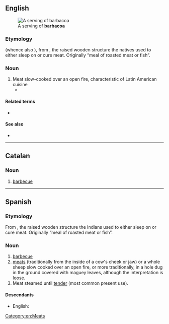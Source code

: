 ==English==
[[File:Barbacoa (en Hidalgo).JPG|thumb|A serving of '''barbacoa''']]

===Etymology===
{{bor|en|es|barbacoa}} (whence also {{m|en|barbecue}}), from {{der|en|tnq|barbakoa||framework of sticks}}, the raised wooden structure the natives used to either sleep on or cure meat. Originally “meal of roasted meat or fish”.

===Noun===
{{en-noun|-}}

# Meat slow-cooked over an open fire, characteristic of Latin American cuisine
#* {{quote-journal|date=January 16, 2004|author=Mike Sula|title=The Cooking Life|work=Chicago Reader|url=https://securesite.chireader.com/cgi-bin/Archive/abridged2.bat?path=2004/040116/RESTBOX
|passage=At first Andablo tried to make '''barbacoa''' with cow heads, but something about American beef didn't taste right. "}}

====Related terms====
* {{l|en|barbecue}}

====See also====
* {{pedialite}}

[[Category:en:Meats]]
----
==Catalan==

===Noun===
{{ca-noun|f}}

# [[barbecue]]

----

==Spanish==

===Etymology===
From {{etyl|tnq|es}} {{m|tnq|barbakoa||framework of sticks}}, the raised wooden structure the Indians used to either sleep on or cure meat. Originally “meal of roasted meat or fish”.

===Noun===
{{es-noun|f}}

# [[barbecue]]
# [[meat]]s (traditionally from the inside of a cow's cheek or jaw) or a whole sheep slow cooked over an open fire, or more traditionally, in a hole dug in the ground covered with maguey leaves, although the interpretation is loose.
# Meat steamed until [[tender]] (most common present use).

====Descendants====
* English: {{l|en|barbecue}}